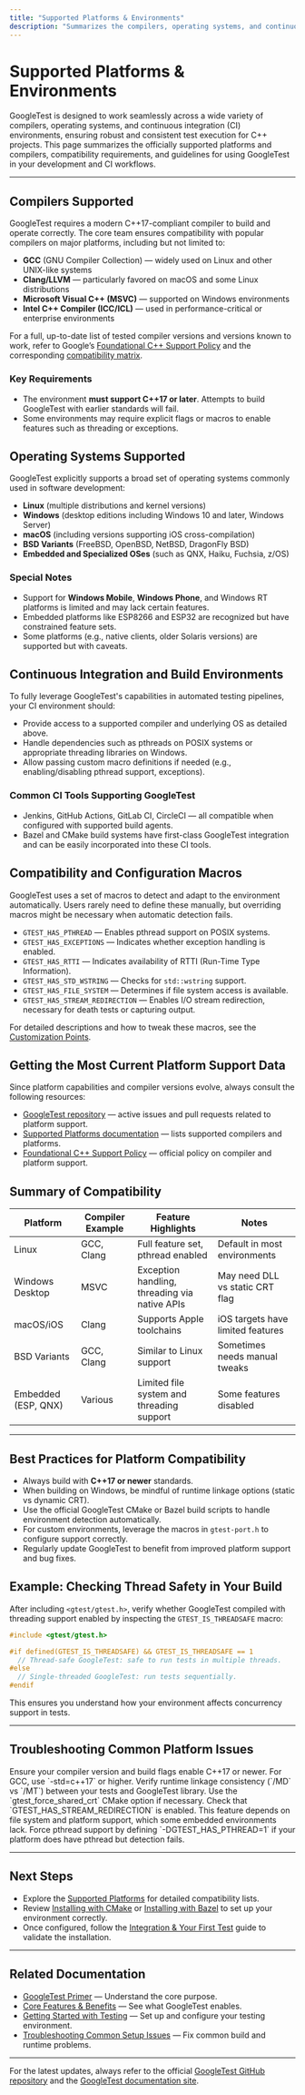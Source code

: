 ```yaml
---
title: "Supported Platforms & Environments"
description: "Summarizes the compilers, operating systems, and continuous integration environments supported by GoogleTest. Clearly indicates compatibility requirements, policies, and where to find up-to-date information on platform and tooling support."
---
```


# Supported Platforms & Environments

GoogleTest is designed to work seamlessly across a wide variety of compilers, operating systems, and continuous integration (CI) environments, ensuring robust and consistent test execution for C++ projects. This page summarizes the officially supported platforms and compilers, compatibility requirements, and guidelines for using GoogleTest in your development and CI workflows.

---

## Compilers Supported

GoogleTest requires a modern C++17-compliant compiler to build and operate correctly. The core team ensures compatibility with popular compilers on major platforms, including but not limited to:

- **GCC** (GNU Compiler Collection) — widely used on Linux and other UNIX-like systems
- **Clang/LLVM** — particularly favored on macOS and some Linux distributions
- **Microsoft Visual C++ (MSVC)** — supported on Windows environments
- **Intel C++ Compiler (ICC/ICL)** — used in performance-critical or enterprise environments

For a full, up-to-date list of tested compiler versions and versions known to work, refer to Google’s [Foundational C++ Support Policy](https://opensource.google/documentation/policies/cplusplus-support) and the corresponding [compatibility matrix](https://github.com/google/oss-policies-info/blob/main/foundational-cxx-support-matrix.md).

### Key Requirements

- The environment **must support C++17 or later**. Attempts to build GoogleTest with earlier standards will fail.
- Some environments may require explicit flags or macros to enable features such as threading or exceptions.

## Operating Systems Supported

GoogleTest explicitly supports a broad set of operating systems commonly used in software development:

- **Linux** (multiple distributions and kernel versions)
- **Windows** (desktop editions including Windows 10 and later, Windows Server)
- **macOS** (including versions supporting iOS cross-compilation)
- **BSD Variants** (FreeBSD, OpenBSD, NetBSD, DragonFly BSD)
- **Embedded and Specialized OSes** (such as QNX, Haiku, Fuchsia, z/OS)

### Special Notes

- Support for **Windows Mobile**, **Windows Phone**, and Windows RT platforms is limited and may lack certain features.
- Embedded platforms like ESP8266 and ESP32 are recognized but have constrained feature sets.
- Some platforms (e.g., native clients, older Solaris versions) are supported but with caveats.

## Continuous Integration and Build Environments

To fully leverage GoogleTest's capabilities in automated testing pipelines, your CI environment should:

- Provide access to a supported compiler and underlying OS as detailed above.
- Handle dependencies such as pthreads on POSIX systems or appropriate threading libraries on Windows.
- Allow passing custom macro definitions if needed (e.g., enabling/disabling pthread support, exceptions).

### Common CI Tools Supporting GoogleTest

- Jenkins, GitHub Actions, GitLab CI, CircleCI — all compatible when configured with supported build agents.
- Bazel and CMake build systems have first-class GoogleTest integration and can be easily incorporated into these CI tools.

## Compatibility and Configuration Macros

GoogleTest uses a set of macros to detect and adapt to the environment automatically. Users rarely need to define these manually, but overriding macros might be necessary when automatic detection fails.

- `GTEST_HAS_PTHREAD` — Enables pthread support on POSIX systems.
- `GTEST_HAS_EXCEPTIONS` — Indicates whether exception handling is enabled.
- `GTEST_HAS_RTTI` — Indicates availability of RTTI (Run-Time Type Information).
- `GTEST_HAS_STD_WSTRING` — Checks for `std::wstring` support.
- `GTEST_HAS_FILE_SYSTEM` — Determines if file system access is available.
- `GTEST_HAS_STREAM_REDIRECTION` — Enables I/O stream redirection, necessary for death tests or capturing output.

For detailed descriptions and how to tweak these macros, see the [Customization Points](googletest/include/gtest/internal/custom/README.md).

## Getting the Most Current Platform Support Data

Since platform capabilities and compiler versions evolve, always consult the following resources:

- [GoogleTest repository](https://github.com/google/googletest) — active issues and pull requests related to platform support.
- [Supported Platforms documentation](https://github.com/google/googletest/blob/main/docs/platforms.md) — lists supported compilers and platforms.
- [Foundational C++ Support Policy](https://opensource.google/documentation/policies/cplusplus-support) — official policy on compiler and platform support.

## Summary of Compatibility

| Platform           | Compiler Example           | Feature Highlights                         | Notes                            |
|--------------------|----------------------------|--------------------------------------------|---------------------------------|
| Linux              | GCC, Clang                 | Full feature set, pthread enabled          | Default in most environments     |
| Windows Desktop    | MSVC                       | Exception handling, threading via native APIs | May need DLL vs static CRT flag |
| macOS/iOS          | Clang                      | Supports Apple toolchains                   | iOS targets have limited features |
| BSD Variants       | GCC, Clang                 | Similar to Linux support                     | Sometimes needs manual tweaks   |
| Embedded (ESP, QNX)| Various                    | Limited file system and threading support   | Some features disabled          |

---

## Best Practices for Platform Compatibility

- Always build with **C++17 or newer** standards.
- When building on Windows, be mindful of runtime linkage options (static vs dynamic CRT).
- Use the official GoogleTest CMake or Bazel build scripts to handle environment detection automatically.
- For custom environments, leverage the macros in `gtest-port.h` to configure support correctly.
- Regularly update GoogleTest to benefit from improved platform support and bug fixes.

## Example: Checking Thread Safety in Your Build

After including `<gtest/gtest.h>`, verify whether GoogleTest compiled with threading support enabled by inspecting the `GTEST_IS_THREADSAFE` macro:

```cpp
#include <gtest/gtest.h>

#if defined(GTEST_IS_THREADSAFE) && GTEST_IS_THREADSAFE == 1
  // Thread-safe GoogleTest: safe to run tests in multiple threads.
#else
  // Single-threaded GoogleTest: run tests sequentially.
#endif
```

This ensures you understand how your environment affects concurrency support in tests.

---

## Troubleshooting Common Platform Issues

<AccordionGroup title="Troubleshooting Platform Compatibility">
<Accordion title="Build Fails Due to Missing C++17 Support">
Ensure your compiler version and build flags enable C++17 or newer. For GCC, use `-std=c++17` or higher.
</Accordion>
<Accordion title="Tests Not Running or Failing Prematurely on Windows">
Verify runtime linkage consistency (`/MD` vs `/MT`) between your tests and GoogleTest library. Use the `gtest_force_shared_crt` CMake option if necessary.
</Accordion>
<Accordion title="Stream Redirection Not Working">
Check that `GTEST_HAS_STREAM_REDIRECTION` is enabled. This feature depends on file system and platform support, which some embedded environments lack.
</Accordion>
<Accordion title="Threading Support Not Detected">
Force pthread support by defining `-DGTEST_HAS_PTHREAD=1` if your platform does have pthread but detection fails.
</Accordion>
</AccordionGroup>

---

## Next Steps

- Explore the [Supported Platforms](docs/platforms.md) for detailed compatibility lists.
- Review [Installing with CMake](getting-started/prerequisites-installation/installation-cmake.html) or [Installing with Bazel](getting-started/prerequisites-installation/installation-bazel.html) to set up your environment correctly.
- Once configured, follow the [Integration & Your First Test](overview/quick-start-integration/integration-and-first-test.html) guide to validate the installation.

---

## Related Documentation

- [GoogleTest Primer](overview/introducing-googletest/product-purpose-value.html) — Understand the core purpose.
- [Core Features & Benefits](overview/introducing-googletest/core-features-benefits.html) — See what GoogleTest enables.
- [Getting Started with Testing](guides/getting-started-testing/setup-and-configuration.html) — Set up and configure your testing environment.
- [Troubleshooting Common Setup Issues](getting-started/troubleshooting-help/common-errors.html) — Fix common build and runtime problems.

---

For the latest updates, always refer to the official [GoogleTest GitHub repository](https://github.com/google/googletest) and the [GoogleTest documentation site](https://google.github.io/googletest/).